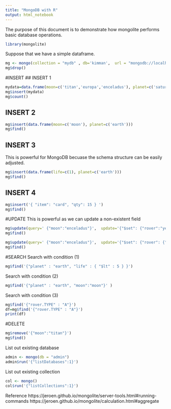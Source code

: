 ```yaml
---
title: "MongoDB with R"
output: html_notebook
---
```


The purpose of this document is to demonstrate how mongolite performs basic database operations. 


```r
library(mongolite)
```


Suppose that we have a simple dataframe. 
```r
mg <- mongo(collection = "mydb" , db='kimman',  url = "mongodb://localhost")
mg$drop()
```

#INSERT
## INSERT 1
```r
mydata=data.frame(moon=c('titan','europa','enceladus'), planet=c('saturn', 'jupiter','earth'))
mg$insert(mydata)
mg$count()

```
## INSERT 2
```r
mg$insert(data.frame(moon=c('moon'), planet=c('earth')))
mg$find()
```




## INSERT 3
This is powerful for MongoDB becuase the schema structure can be easily adjusted. 
```r
mg$insert(data.frame(life=c(1), planet=c('earth')))
mg$find()
```

## INSERT 4
```r
mg$insert('{ "item": "card", "qty": 15 } ')
mg$find()
```


#UPDATE
This is powerful as we can update a non-existent field
```r
mg$update(query=' {"moon":"enceladus"}',  update='{"$set": {"rover":"yes" }} ')
mg$find()
```

```r
mg$update(query=' {"moon":"enceladus"}',  update='{"$set": {"rover": {"TYPE":"A", "MASS":"KNOWN"} }} ')
mg$find()
```



#SEARCH
Search with condition (1)
```r
mg$find('{"planet" : "earth", "life" : { "$lt" : 5 } }')
```
Search with condition (2)
```r

mg$find('{"planet" : "earth", "moon":"moon"}' )
```
Search with condition (3)
```r
mg$find('{"rover.TYPE" : "A"}')
df=mg$find('{"rover.TYPE" : "A"}')
print(df)
```



#DELETE
```r
mg$remove('{"moon":"titan"}')
mg$find()
```


List out existing database
```r
admin <- mongo(db = "admin")
admin$run('{"listDatabases":1}')
```

List out existing collection
```r
col <- mongo()
col$run('{"listCollections":1}')
```

Reference
https://jeroen.github.io/mongolite/server-tools.html#running-commands
https://jeroen.github.io/mongolite/calculation.html#aggregate
